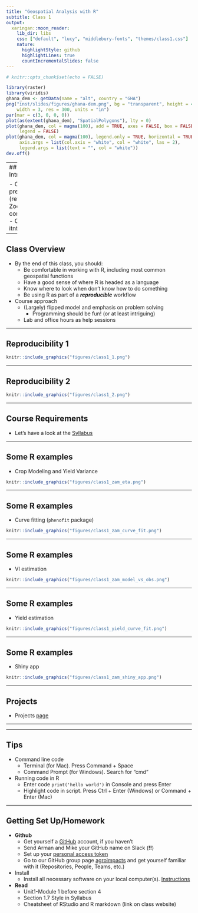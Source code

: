 ```yaml
---
title: "Geospatial Analysis with R"
subtitle: Class 1
output:
  xaringan::moon_reader:
    lib_dir: libs
    css: ["default", "lucy", "middlebury-fonts", "themes/class1.css"]
    nature:
      highlightStyle: github
      highlightLines: true
      countIncrementalSlides: false
---
```


```r
# knitr::opts_chunk$set(echo = FALSE)
```

```r
library(raster)
library(viridis)
ghana_dem <- getData(name = "alt", country = "GHA")
png("inst/slides/figures/ghana-dem.png", bg = "transparent", height = 4, 
    width = 3, res = 300, units = "in")
par(mar = c(3, 0, 0, 0))
plot(as(extent(ghana_dem), "SpatialPolygons"), lty = 0)
plot(ghana_dem, col = magma(100), add = TRUE, axes = FALSE, box = FALSE, 
     legend = FALSE)
plot(ghana_dem, col = magma(100), legend.only = TRUE, horizontal = TRUE, 
     axis.args = list(col.axis = "white", col = "white", las = 2), 
     legend.args = list(text = "", col = "white"))
dev.off()
```

---
## Introductions 

- COVID preparedness (revised)
- Zoom considerations
- Class itntroduction

---

## Class Overview

- By the end of this class, you should:
    - Be comfortable in working with R, including most common geospatial functions
    - Have a good sense of where R is headed as a language
    - Know where to look when don't know how to do something
    - Be using R as part of a ___reproducible___ workflow

- Course approach
    - (Largely) flipped model and emphasis on problem solving
        - Programming should be fun! (or at least intriguing)
    - Lab and office hours as help sessions

---

## Reproducibility 1

```r
knitr::include_graphics("figures/class1_1.png")
```

---

## Reproducibility 2
```r
knitr::include_graphics("figures/class1_2.png")
```
---

## Course Requirements

- Let's have a look at the [Syllabus](syllabus.html)

---

## Some R examples
- Crop Modeling and Yield Variance

```r
knitr::include_graphics("figures/class1_zam_eta.png")
```

---

## Some R examples
- Curve fitting (`phenofit` package)

```r
knitr::include_graphics("figures/class1_zam_curve_fit.png")
```

---

## Some R examples
- VI estimation

```r
knitr::include_graphics("figures/class1_zam_model_vs_obs.png")
```

---

## Some R examples
- Yield estimation

```r
knitr::include_graphics("figures/class1_yield_curve_fit.png")
```


---

## Some R examples
- Shiny app  

```r
knitr::include_graphics("figures/class1_zam_shiny_app.png")
```

---

## Projects
- Projects [page](projects.html)

---

---

## Tips
- Command line code 
  - Terminal (for Mac). Press Command + Space
  - Command Prompt (for Windows). Search for "cmd"
- Running code in R
  - Enter code `print('hello world')` in Console and press Enter
  - Highlight code in script. Press Ctrl + Enter (Windows) or Command + Enter (Mac)

---

## Getting Set Up/Homework

- **Github**
  - Get yourself a [GitHub](https://github.com/) account, if you haven't
  - Send Arman and Mike your GitHub name on Slack (**!!**)
  - Set up your [personal access token](https://agroimpacts.github.io/geospaar/git-github.html)
  - Go to our GitHub group page [agroimpacts](https://github.com/agroimpacts) and get yourself familiar with it (Repositories, People, Teams, etc.)
- Install
  - Install all necessary software on your local computer(s). [Instructions](software-installation.html)
- **Read** 
  - Unit1-Module 1 before section 4
  - Section 1.7 Style in Syllabus
  - Cheatsheet of RStudio and R markdown (link on class website)





